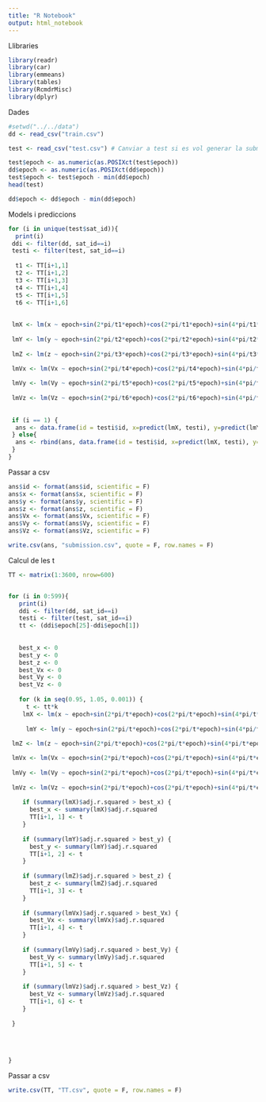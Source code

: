```yaml
---
title: "R Notebook"
output: html_notebook
---
```



Llibraries
```r
library(readr)
library(car)
library(emmeans)
library(tables)
library(RcmdrMisc)
library(dplyr)
```

Dades
```r
#setwd("../../data")
dd <- read_csv("train.csv")

test <- read_csv("test.csv") # Canviar a test si es vol generar la submission (també s'ha de canviar el if del bucle)

test$epoch <- as.numeric(as.POSIXct(test$epoch))
dd$epoch <- as.numeric(as.POSIXct(dd$epoch))
test$epoch <- test$epoch - min(dd$epoch)
head(test)

dd$epoch <- dd$epoch - min(dd$epoch)
```

Models i prediccions
```r
for (i in unique(test$sat_id)){
  print(i)
 ddi <- filter(dd, sat_id==i)
 testi <- filter(test, sat_id==i)
 
  t1 <- TT[i+1,1]
  t2 <- TT[i+1,2]
  t3 <- TT[i+1,3]
  t4 <- TT[i+1,4]
  t5 <- TT[i+1,5]
  t6 <- TT[i+1,6]
  
  
 lmX <- lm(x ~ epoch+sin(2*pi/t1*epoch)+cos(2*pi/t1*epoch)+sin(4*pi/t1*epoch)+cos(4*pi/t1*epoch)+sin(6*pi/t1*epoch)+cos(6*pi/t1*epoch)+sin(8*pi/t1*epoch)+cos(8*pi/t1*epoch)+sin(10*pi/t1*epoch)+cos(10*pi/t1*epoch)+epoch*sin(2*pi/t1*epoch)+epoch*cos(2*pi/t1*epoch)+epoch*sin(4*pi/t1*epoch)+epoch*cos(4*pi/t1*epoch)+epoch*sin(6*pi/t1*epoch)+epoch*cos(6*pi/t1*epoch)+epoch*sin(8*pi/t1*epoch)+epoch*cos(8*pi/t1*epoch)+epoch*sin(10*pi/t1*epoch)+epoch*cos(10*pi/t1*epoch)+x_sim+y_sim+z_sim+Vx_sim+Vy_sim+Vz_sim, ddi)
 
 lmY <- lm(y ~ epoch+sin(2*pi/t2*epoch)+cos(2*pi/t2*epoch)+sin(4*pi/t2*epoch)+cos(4*pi/t2*epoch)+sin(6*pi/t2*epoch)+cos(6*pi/t2*epoch)+sin(8*pi/t2*epoch)+cos(8*pi/t2*epoch)+sin(10*pi/t2*epoch)+cos(10*pi/t2*epoch)+epoch*sin(2*pi/t2*epoch)+epoch*cos(2*pi/t2*epoch)+epoch*sin(4*pi/t2*epoch)+epoch*cos(4*pi/t2*epoch)+epoch*sin(6*pi/t2*epoch)+epoch*cos(6*pi/t2*epoch)+epoch*sin(8*pi/t2*epoch)+epoch*cos(8*pi/t2*epoch)+epoch*sin(10*pi/t2*epoch)+epoch*cos(10*pi/t2*epoch)+x_sim+y_sim+z_sim+Vx_sim+Vy_sim+Vz_sim, ddi)
 
 lmZ <- lm(z ~ epoch+sin(2*pi/t3*epoch)+cos(2*pi/t3*epoch)+sin(4*pi/t3*epoch)+cos(4*pi/t3*epoch)+sin(6*pi/t3*epoch)+cos(6*pi/t3*epoch)+sin(8*pi/t3*epoch)+cos(8*pi/t3*epoch)+sin(10*pi/t3*epoch)+cos(10*pi/t3*epoch)+epoch*sin(2*pi/t3*epoch)+epoch*cos(2*pi/t3*epoch)+epoch*sin(4*pi/t3*epoch)+epoch*cos(4*pi/t3*epoch)+epoch*sin(6*pi/t3*epoch)+epoch*cos(6*pi/t3*epoch)+epoch*sin(8*pi/t3*epoch)+epoch*cos(8*pi/t3*epoch)+epoch*sin(10*pi/t3*epoch)+epoch*cos(10*pi/t3*epoch)+x_sim+y_sim+z_sim+Vx_sim+Vy_sim+Vz_sim, ddi)

 lmVx <- lm(Vx ~ epoch+sin(2*pi/t4*epoch)+cos(2*pi/t4*epoch)+sin(4*pi/t4*epoch)+cos(4*pi/t4*epoch)+sin(6*pi/t4*epoch)+cos(6*pi/t4*epoch)+sin(8*pi/t4*epoch)+cos(8*pi/t4*epoch)+sin(10*pi/t4*epoch)+cos(10*pi/t4*epoch)+epoch*sin(2*pi/t4*epoch)+epoch*cos(2*pi/t4*epoch)+epoch*sin(4*pi/t4*epoch)+epoch*cos(4*pi/t4*epoch)+epoch*sin(6*pi/t4*epoch)+epoch*cos(6*pi/t4*epoch)+epoch*sin(8*pi/t4*epoch)+epoch*cos(8*pi/t4*epoch)+epoch*sin(10*pi/t4*epoch)+epoch*cos(10*pi/t4*epoch)+x_sim+y_sim+z_sim+Vx_sim+Vy_sim+Vz_sim, ddi)
 
 lmVy <- lm(Vy ~ epoch+sin(2*pi/t5*epoch)+cos(2*pi/t5*epoch)+sin(4*pi/t5*epoch)+cos(4*pi/t5*epoch)+sin(6*pi/t5*epoch)+cos(6*pi/t5*epoch)+sin(8*pi/t5*epoch)+cos(8*pi/t5*epoch)+sin(10*pi/t5*epoch)+cos(10*pi/t5*epoch)+epoch*sin(2*pi/t5*epoch)+epoch*cos(2*pi/t5*epoch)+epoch*sin(4*pi/t5*epoch)+epoch*cos(4*pi/t5*epoch)+epoch*sin(6*pi/t5*epoch)+epoch*cos(6*pi/t5*epoch)+epoch*sin(8*pi/t5*epoch)+epoch*cos(8*pi/t5*epoch)+epoch*sin(10*pi/t5*epoch)+epoch*cos(10*pi/t5*epoch)+x_sim+y_sim+z_sim+Vx_sim+Vy_sim+Vz_sim, ddi)
 
 lmVz <- lm(Vz ~ epoch+sin(2*pi/t6*epoch)+cos(2*pi/t6*epoch)+sin(4*pi/t6*epoch)+cos(4*pi/t6*epoch)+sin(6*pi/t6*epoch)+cos(6*pi/t6*epoch)+sin(8*pi/t6*epoch)+cos(8*pi/t6*epoch)+sin(10*pi/t6*epoch)+cos(10*pi/t6*epoch)+epoch*sin(2*pi/t6*epoch)+epoch*cos(2*pi/t6*epoch)+epoch*sin(4*pi/t6*epoch)+epoch*cos(4*pi/t6*epoch)+epoch*sin(6*pi/t6*epoch)+epoch*cos(6*pi/t6*epoch)+epoch*sin(8*pi/t6*epoch)+epoch*cos(8*pi/t6*epoch)+epoch*sin(10*pi/t6*epoch)+epoch*cos(10*pi/t6*epoch)+x_sim+y_sim+z_sim+Vx_sim+Vy_sim+Vz_sim, ddi)
 
  
 if (i == 1) {
  ans <- data.frame(id = testi$id, x=predict(lmX, testi), y=predict(lmY, testi), z=predict(lmZ, testi), Vx=predict(lmVx, testi), Vy=predict(lmVy, testi), Vz=predict(lmVz, testi))
 } else{
  ans <- rbind(ans, data.frame(id = testi$id, x=predict(lmX, testi), y=predict(lmY, testi), z=predict(lmZ, testi), Vx=predict(lmVx, testi), Vy=predict(lmVy, testi), Vz=predict(lmVz, testi)))
 }
}
```

Passar a csv
```r
ans$id <- format(ans$id, scientific = F)
ans$x <- format(ans$x, scientific = F)
ans$y <- format(ans$y, scientific = F)
ans$z <- format(ans$z, scientific = F)
ans$Vx <- format(ans$Vx, scientific = F)
ans$Vy <- format(ans$Vy, scientific = F)
ans$Vz <- format(ans$Vz, scientific = F)

write.csv(ans, "submission.csv", quote = F, row.names = F)
```


Calcul de les t
```r

TT <- matrix(1:3600, nrow=600)


for (i in 0:599){
   print(i)
   ddi <- filter(dd, sat_id==i)
   testi <- filter(test, sat_id==i)
   tt <- (ddi$epoch[25]-ddi$epoch[1])
  
  
   best_x <- 0
   best_y <- 0
   best_z <- 0
   best_Vx <- 0
   best_Vy <- 0
   best_Vz <- 0
   
   for (k in seq(0.95, 1.05, 0.001)) {
     t <- tt*k
    lmX <- lm(x ~ epoch+sin(2*pi/t*epoch)+cos(2*pi/t*epoch)+sin(4*pi/t*epoch)+cos(4*pi/t*epoch)+sin(6*pi/t*epoch)+cos(6*pi/t*epoch)+sin(8*pi/t*epoch)+cos(8*pi/t*epoch)+sin(10*pi/t*epoch)+cos(10*pi/t*epoch)+epoch*sin(2*pi/t*epoch)+epoch*cos(2*pi/t*epoch)+epoch*sin(4*pi/t*epoch)+epoch*cos(4*pi/t*epoch)+epoch*sin(6*pi/t*epoch)+epoch*cos(6*pi/t*epoch)+epoch*sin(8*pi/t*epoch)+epoch*cos(8*pi/t*epoch)+epoch*sin(10*pi/t*epoch)+epoch*cos(10*pi/t*epoch)+x_sim+y_sim+z_sim+Vx_sim+Vy_sim+Vz_sim, ddi)
    
     lmY <- lm(y ~ epoch+sin(2*pi/t*epoch)+cos(2*pi/t*epoch)+sin(4*pi/t*epoch)+cos(4*pi/t*epoch)+sin(6*pi/t*epoch)+cos(6*pi/t*epoch)+sin(8*pi/t*epoch)+cos(8*pi/t*epoch)+sin(10*pi/t*epoch)+cos(10*pi/t*epoch)+epoch*sin(2*pi/t*epoch)+epoch*cos(2*pi/t*epoch)+epoch*sin(4*pi/t*epoch)+epoch*cos(4*pi/t*epoch)+epoch*sin(6*pi/t*epoch)+epoch*cos(6*pi/t*epoch)+epoch*sin(8*pi/t*epoch)+epoch*cos(8*pi/t*epoch)+epoch*sin(10*pi/t*epoch)+epoch*cos(10*pi/t*epoch)+x_sim+y_sim+z_sim+Vx_sim+Vy_sim+Vz_sim, ddi)
 
 lmZ <- lm(z ~ epoch+sin(2*pi/t*epoch)+cos(2*pi/t*epoch)+sin(4*pi/t*epoch)+cos(4*pi/t*epoch)+sin(6*pi/t*epoch)+cos(6*pi/t*epoch)+sin(8*pi/t*epoch)+cos(8*pi/t*epoch)+sin(10*pi/t*epoch)+cos(10*pi/t*epoch)+epoch*sin(2*pi/t*epoch)+epoch*cos(2*pi/t*epoch)+epoch*sin(4*pi/t*epoch)+epoch*cos(4*pi/t*epoch)+epoch*sin(6*pi/t*epoch)+epoch*cos(6*pi/t*epoch)+epoch*sin(8*pi/t*epoch)+epoch*cos(8*pi/t*epoch)+epoch*sin(10*pi/t*epoch)+epoch*cos(10*pi/t*epoch)+x_sim+y_sim+z_sim+Vx_sim+Vy_sim+Vz_sim, ddi)

 lmVx <- lm(Vx ~ epoch+sin(2*pi/t*epoch)+cos(2*pi/t*epoch)+sin(4*pi/t*epoch)+cos(4*pi/t*epoch)+sin(6*pi/t*epoch)+cos(6*pi/t*epoch)+sin(8*pi/t*epoch)+cos(8*pi/t*epoch)+sin(10*pi/t*epoch)+cos(10*pi/t*epoch)+epoch*sin(2*pi/t*epoch)+epoch*cos(2*pi/t*epoch)+epoch*sin(4*pi/t*epoch)+epoch*cos(4*pi/t*epoch)+epoch*sin(6*pi/t*epoch)+epoch*cos(6*pi/t*epoch)+epoch*sin(8*pi/t*epoch)+epoch*cos(8*pi/t*epoch)+epoch*sin(10*pi/t*epoch)+epoch*cos(10*pi/t*epoch)+x_sim+y_sim+z_sim+Vx_sim+Vy_sim+Vz_sim, ddi)
 
 lmVy <- lm(Vy ~ epoch+sin(2*pi/t*epoch)+cos(2*pi/t*epoch)+sin(4*pi/t*epoch)+cos(4*pi/t*epoch)+sin(6*pi/t*epoch)+cos(6*pi/t*epoch)+sin(8*pi/t*epoch)+cos(8*pi/t*epoch)+sin(10*pi/t*epoch)+cos(10*pi/t*epoch)+epoch*sin(2*pi/t*epoch)+epoch*cos(2*pi/t*epoch)+epoch*sin(4*pi/t*epoch)+epoch*cos(4*pi/t*epoch)+epoch*sin(6*pi/t*epoch)+epoch*cos(6*pi/t*epoch)+epoch*sin(8*pi/t*epoch)+epoch*cos(8*pi/t*epoch)+epoch*sin(10*pi/t*epoch)+epoch*cos(10*pi/t*epoch)+x_sim+y_sim+z_sim+Vx_sim+Vy_sim+Vz_sim, ddi)
 
 lmVz <- lm(Vz ~ epoch+sin(2*pi/t*epoch)+cos(2*pi/t*epoch)+sin(4*pi/t*epoch)+cos(4*pi/t*epoch)+sin(6*pi/t*epoch)+cos(6*pi/t*epoch)+sin(8*pi/t*epoch)+cos(8*pi/t*epoch)+sin(10*pi/t*epoch)+cos(10*pi/t*epoch)+epoch*sin(2*pi/t*epoch)+epoch*cos(2*pi/t*epoch)+epoch*sin(4*pi/t*epoch)+epoch*cos(4*pi/t*epoch)+epoch*sin(6*pi/t*epoch)+epoch*cos(6*pi/t*epoch)+epoch*sin(8*pi/t*epoch)+epoch*cos(8*pi/t*epoch)+epoch*sin(10*pi/t*epoch)+epoch*cos(10*pi/t*epoch)+x_sim+y_sim+z_sim+Vx_sim+Vy_sim+Vz_sim, ddi)
     
    if (summary(lmX)$adj.r.squared > best_x) {
      best_x <- summary(lmX)$adj.r.squared
      TT[i+1, 1] <- t
    }
   
    if (summary(lmY)$adj.r.squared > best_y) {
      best_y <- summary(lmY)$adj.r.squared
      TT[i+1, 2] <- t
    }
 
    if (summary(lmZ)$adj.r.squared > best_z) {
      best_z <- summary(lmZ)$adj.r.squared
      TT[i+1, 3] <- t
    }
 
    if (summary(lmVx)$adj.r.squared > best_Vx) {
      best_Vx <- summary(lmVx)$adj.r.squared
      TT[i+1, 4] <- t
    }
 
    if (summary(lmVy)$adj.r.squared > best_Vy) {
      best_Vy <- summary(lmVy)$adj.r.squared
      TT[i+1, 5] <- t
    }
 
    if (summary(lmVz)$adj.r.squared > best_Vz) {
      best_Vz <- summary(lmVz)$adj.r.squared
      TT[i+1, 6] <- t
    }
 
 }
   
   
   
   
}
```
Passar a csv
```r
write.csv(TT, "TT.csv", quote = F, row.names = F)
```

